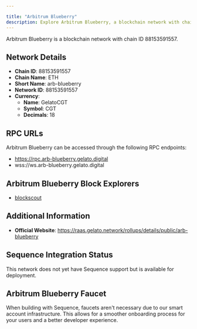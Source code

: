 ```yaml
---

title: "Arbitrum Blueberry"
description: Explore Arbitrum Blueberry, a blockchain network with chain ID 88153591557. Learn about its native currency, GelatoCGT, and how to interact with the network.
---
```




Arbitrum Blueberry is a blockchain network with chain ID 88153591557.

## Network Details

- **Chain ID**: 88153591557
- **Chain Name**: ETH
- **Short Name**: arb-blueberry
- **Network ID**: 88153591557
- **Currency**: 
  - **Name**: GelatoCGT
  - **Symbol**: CGT
  - **Decimals**: 18

## RPC URLs

Arbitrum Blueberry can be accessed through the following RPC endpoints:

- https://rpc.arb-blueberry.gelato.digital
- wss://ws.arb-blueberry.gelato.digital

## Arbitrum Blueberry Block Explorers

- [blockscout](https://arb-blueberry.gelatoscout.com)

## Additional Information

- **Official Website**: https://raas.gelato.network/rollups/details/public/arb-blueberry

## Sequence Integration Status

This network does not yet have Sequence support but is available for deployment.

## Arbitrum Blueberry Faucet

When building with Sequence, faucets aren't necessary due to our smart account infrastructure. This allows for a smoother onboarding process for your users and a better developer experience.

